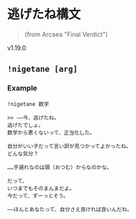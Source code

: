 # 逃げたね構文

> (from Arcaea "Final Verdict")

<span class="badge badge--success">v1.19.0</span>

## `!nigetane [arg]`

### Example

`!nigetane 数学`

```
>> ――今、逃げたね。
逃げたでしょ。
数学から悪くないって、正当化した。

自分がいい子だって言い訳が見つかってよかったね。
どんな気分？

……手遅れなのは頭（おつむ）からなのかな。

だって、
いつまでもそのまんまだよ。
今だって、ずーっとそう。

――ほんとあなたって、自分さえ良ければ良いんだね。
```
